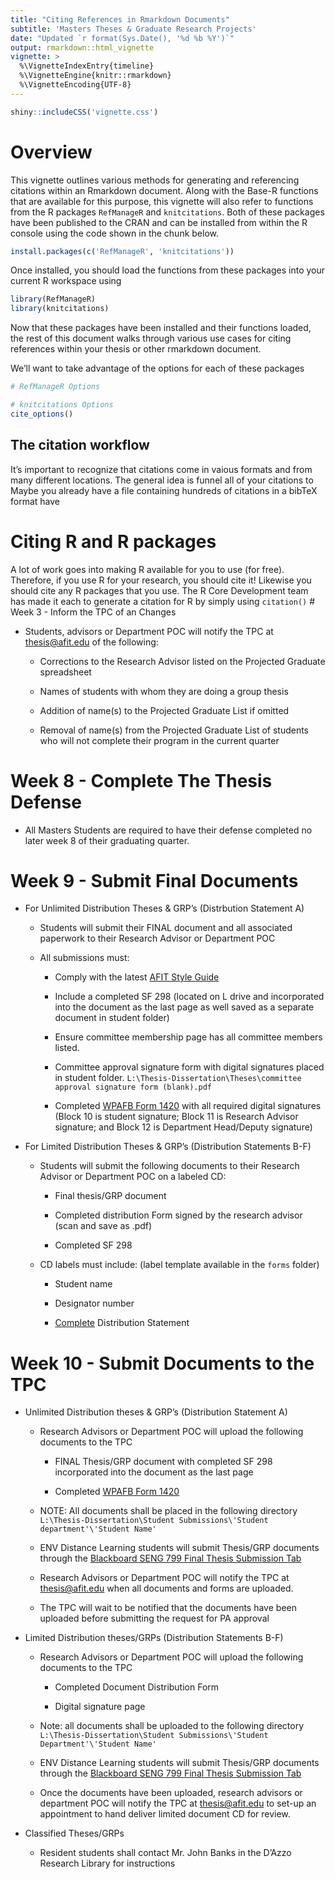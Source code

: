 ```yaml
---
title: "Citing References in Rmarkdown Documents"
subtitle: 'Masters Theses & Graduate Research Projects'
date: "Updated `r format(Sys.Date(), '%d %b %Y')`"
output: rmarkdown::html_vignette
vignette: >
  %\VignetteIndexEntry{timeline}
  %\VignetteEngine{knitr::rmarkdown}
  %\VignetteEncoding{UTF-8}
---
```


```r
shiny::includeCSS('vignette.css')
```

# Overview

This vignette outlines various methods for generating and referencing citations within an Rmarkdown document.  Along with the Base-R functions that are available for this purpose, this vignette will also refer to functions from the R packages `RefManageR` and `knitcitations`. Both of these packages have been published to the CRAN and can be installed from within the R console using the code shown in the chunk below.

```r
install.packages(c('RefManageR', 'knitcitations'))
```

Once installed, you should load the functions from these packages into your current R workspace using

```r
library(RefManageR)
library(knitcitations)
```

Now that these packages have been installed and their functions loaded, the rest of this document walks through various use cases for citing references within your thesis or other rmarkdown document.

We'll want to take advantage of the options for each of these packages

```r
# RefManageR Options
```



```r
# knitcitations Options
cite_options()
```
## The citation workflow

It's important to recognize that citations come in vaious formats and from many different locations.  The general idea is funnel all of your citations to Maybe you already have a file containing hundreds of citations in a bibTeX format have 

# Citing R and R packages

A lot of work goes into making R available for you to use (for free). Therefore, if you use R for your research, you should cite it!  Likewise you should cite any R packages that you use.  The R Core Development team has made it each to generate a citation for R by simply using `citation()` 
# Week 3 - Inform the TPC of an Changes 

- Students, advisors or Department POC will notify the TPC at <a href='mailto:thesis@afit.edu'>thesis@afit.edu</a> of the following:

    - Corrections to the Research Advisor listed on the Projected Graduate spreadsheet

    - Names of students with whom they are doing a group thesis

    - Addition of name(s) to the Projected Graduate List <red>if omitted</red>

    - Removal of name(s) from the Projected Graduate List <red>of students who will not complete their program in the current quarter</red>

# Week 8 - Complete The Thesis Defense

- All Masters Students are required to have their defense completed no later week 8 of their graduating quarter.

# Week 9 - Submit Final Documents

- For Unlimited Distribution Theses & GRP's (Distrbution Statement A)

    - Students will submit their FINAL document and all associated paperwork to their Research Advisor or Department POC

    - All submissions must:

        + Comply with the latest [AFIT Style Guide](http://www.afit.edu/docs/NewAFITStyleGuideJuly2015(2).pdf) 

        + Include a completed SF 298 (located on L drive and incorporated into the document as the last page as well saved as a separate document in student folder)

        + Ensure committee membership page has all committee members listed. 

        + Committee approval signature form with digital signatures placed in student folder. `L:\Thesis-Dissertation\Theses\committee approval signature form (blank).pdf`

        + Completed [WPAFB Form 1420](http://www.wpafb.af.mil/shared/media/document/AFD-160526-016.pdf) with all required digital signatures (Block 10 is student signature; Block 11 is Research Advisor signature; and Block 12 is Department Head/Deputy signature)

- For Limited Distribution Theses & GRP's (Distribution Statements B-F)

    - Students will submit the following documents to their Research Advisor or Department POC <focus>on a labeled CD:</focus>

        - Final thesis/GRP document 

        - Completed distribution Form signed by the research advisor (scan and save as .pdf)

        - Completed SF 298

    - CD labels must include: (label template available in the `forms` folder)

        + Student name
  
        + Designator number

        + <u>Complete</u> Distribution Statement

# Week 10 - Submit Documents to the TPC

- Unlimited Distribution theses & GRP's (Distribution Statement A)

    + Research Advisors or Department POC will upload the following documents to the TPC 

        + <focus>FINAL</focus> Thesis/GRP document with completed SF 298 incorporated into the document as the last page 

        + Completed [WPAFB Form 1420](http://www.wpafb.af.mil/shared/media/document/AFD-160526-016.pdf)

    + NOTE: All documents shall be placed in the following directory `L:\Thesis-Dissertation\Student Submissions\'Student department'\'Student Name'`

    + ENV Distance Learning students will submit Thesis/GRP documents through the [Blackboard SENG 799 Final Thesis Submission Tab](https://afit.blackboard.com/webapps/blackboard/content/listContentEditable.jsp?content_id=_2037686_1&course_id=_9790_1&mode=reset)

    + Research Advisors or Department POC will notify the TPC at <a href='mailto:thesis@afit.edu'>thesis@afit.edu</a> when all documents and forms are uploaded. 
    
    + The TPC will wait to be notified that the documents have been uploaded before submitting the request for PA approval

- Limited Distribution theses/GRPs (Distribution Statements B-F)

    - Research Advisors or Department POC will upload the following documents to the TPC 

        + Completed Document Distribution Form 

        + Digital signature page 

    - Note: all documents shall be uploaded to the following directory `L:\Thesis-Dissertation\Student Submissions\'Student Department'\'Student Name'`

    - ENV Distance Learning students will submit Thesis/GRP documents through the [Blackboard SENG 799 Final Thesis Submission Tab](https://afit.blackboard.com/webapps/blackboard/content/listContentEditable.jsp?content_id=_2037686_1&course_id=_9790_1&mode=reset)

    - Once the documents have been uploaded, research advisors or department POC will notify the TPC at <a href='mailto:thesis@afit.edu'>thesis@afit.edu</a> to set-up an appointment to hand deliver limited document CD for review.
    
- Classified Theses/GRPs 

    + Resident students shall contact Mr. John Banks in the D’Azzo Research Library for instructions
